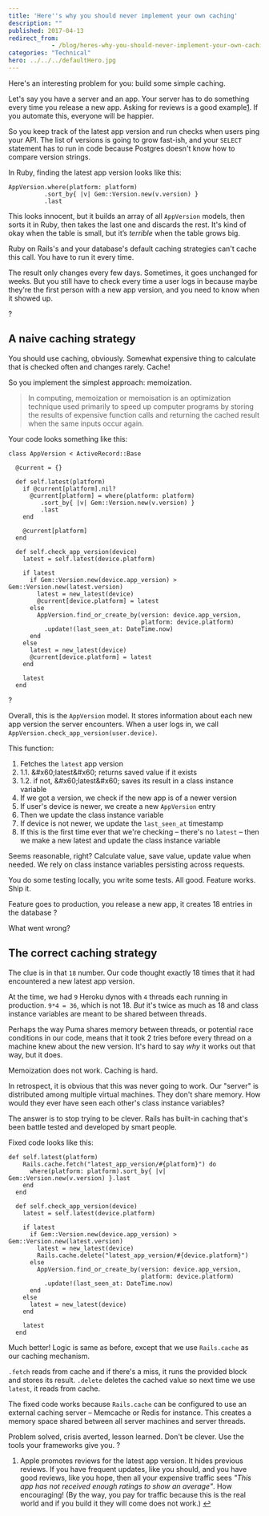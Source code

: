 ```yaml
---
title: 'Here''s why you should never implement your own caching'
description: ""
published: 2017-04-13
redirect_from: 
            - /blog/heres-why-you-should-never-implement-your-own-caching/swizec/7567
categories: "Technical"
hero: ../../../defaultHero.jpg
---
```

Here&#x27;s an interesting problem for you: build some simple caching.



Let&#x27;s say you have a server and an app. Your server has to do something every time you release a new app. Asking for reviews is a good example[1](#fn1). If you automate this, everyone will be happier.



So you keep track of the latest app version and run checks when users ping your API. The list of versions is going to grow fast-ish, and your `SELECT` statement has to run in code because Postgres doesn&#x27;t know how to compare version strings.



In Ruby, finding the latest app version looks like this:



```
AppVersion.where(platform: platform)
          .sort_by{ |v| Gem::Version.new(v.version) }
          .last
```



This looks innocent, but it builds an array of all `AppVersion` models, then sorts it in Ruby, then takes the last one and discards the rest. It&#x27;s kind of okay when the table is small, but it’s _terrible_ when the table grows big.



Ruby on Rails&#x27;s and your database&#x27;s default caching strategies can&#x27;t cache this call. You have to run it every time.



The result only changes every few days. Sometimes, it goes unchanged for weeks. But you still have to check every time a user logs in because maybe they&#x27;re the first person with a new app version, and you need to know when it showed up.



?



## A naive caching strategy



You should use caching, obviously. Somewhat expensive thing to calculate that is checked often and changes rarely. Cache!



So you implement the simplest approach: memoization.



> In computing, memoization or memoisation is an optimization technique used primarily to speed up computer programs by storing the results of expensive function calls and returning the cached result when the same inputs occur again.



Your code looks something like this:



```
class AppVersion < ActiveRecord::Base

  @current = {}

  def self.latest(platform)
    if @current[platform].nil?
      @current[platform] = where(platform: platform)
         .sort_by{ |v| Gem::Version.new(v.version) }
         .last
    end

    @current[platform]
  end

  def self.check_app_version(device)
    latest = self.latest(device.platform)

    if latest
      if Gem::Version.new(device.app_version) > Gem::Version.new(latest.version)
        latest = new_latest(device)
        @current[device.platform] = latest
      else
        AppVersion.find_or_create_by(version: device.app_version,
                                     platform: device.platform)
          .update!(last_seen_at: DateTime.now)
      end
    else
      latest = new_latest(device)
      @current[device.platform] = latest
    end

    latest
  end
```



?



Overall, this is the `AppVersion` model. It stores information about each new app version the server encounters. When a user logs in, we call `AppVersion.check_app_version(user.device)`.



This function:



1. Fetches the `latest` app version
2. 1.1. \&#x60;latest\&#x60; returns saved value if it exists
3. 1.2. if not, \&#x60;latest\&#x60; saves its result in a class instance variable
4. If we got a version, we check if the new app is of a newer version
5. If user&#x27;s device is newer, we create a new `AppVersion` entry
6. Then we update the class instance variable
7. If device is not newer, we update the `last_seen_at` timestamp
8. If this is the first time ever that we&#x27;re checking – there&#x27;s no `latest` – then we make a new latest and update the class instance variable



Seems reasonable, right? Calculate value, save value, update value when needed. We rely on class instance variables persisting across requests.



You do some testing locally, you write some tests. All good. Feature works. Ship it.



Feature goes to production, you release a new app, it creates 18 entries in the database ?



What went wrong?



## The correct caching strategy



The clue is in that `18` number. Our code thought exactly 18 times that it had encountered a new latest app version.



At the time, we had `9` Heroku dynos with `4` threads each running in production. `9*4 = 36`, which is not 18. _But_ it&#x27;s twice as much as 18 and class instance variables are meant to be shared between threads.



Perhaps the way Puma shares memory between threads, or potential race conditions in our code, means that it took 2 tries before every thread on a machine knew about the new version. It&#x27;s hard to say _why_ it works out that way, but it does.



Memoization does not work. Caching is hard.



In retrospect, it is obvious that this was never going to work. Our &quot;server&quot; is distributed among multiple virtual machines. They don&#x27;t share memory. How would they ever have seen each other&#x27;s class instance variables?



The answer is to stop trying to be clever. Rails has built-in caching that&#x27;s been battle tested and developed by smart people.



Fixed code looks like this:



```
def self.latest(platform)
    Rails.cache.fetch("latest_app_version/#{platform}") do
      where(platform: platform).sort_by{ |v| Gem::Version.new(v.version) }.last
    end
  end

  def self.check_app_version(device)
    latest = self.latest(device.platform)

    if latest
      if Gem::Version.new(device.app_version) > Gem::Version.new(latest.version)
        latest = new_latest(device)
        Rails.cache.delete("latest_app_version/#{device.platform}")
      else
        AppVersion.find_or_create_by(version: device.app_version,
                                     platform: device.platform)
          .update!(last_seen_at: DateTime.now)
      end
    else
      latest = new_latest(device)
    end

    latest
  end
```



Much better! Logic is same as before, except that we use `Rails.cache` as our caching mechanism.



`.fetch` reads from cache and if there&#x27;s a miss, it runs the provided block and stores its result. `.delete` deletes the cached value so next time we use `latest`, it reads from cache.



The fixed code works because `Rails.cache` can be configured to use an external caching server – Memcache or Redis for instance. This creates a memory space shared between all server machines and server threads.



Problem solved, crisis averted, lesson learned. Don&#x27;t be clever. Use the tools your frameworks give you. ?



1. Apple promotes reviews for the latest app version. It hides previous reviews. If you have frequent updates, like you should, and you have good reviews, like you hope, then all your expensive traffic sees _&quot;This app has not received enough ratings to show an average&quot;_. How encouraging! (By the way, you pay for traffic because this is the real world and if you build it they will come does not work.) [↩](#ffn1)